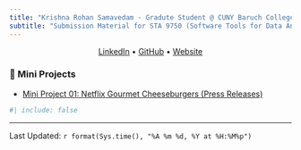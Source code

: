 ```yaml
---
title: "Krishna Rohan Samavedam - Gradute Student @ CUNY Baruch College"
subtitle: "Submission Material for STA 9750 (Software Tools for Data Analysis)"
---
```


<div style="text-align: center">
<a href="https://www.linkedin.com/in/rohansamavedam/">LinkedIn</a> • 
<a href="https://github.com/rohansamavedam">GitHub</a> • 
<a href="https://rohansamavedam.dev/">Website</a>
</div>


### 🧩 Mini Projects

- [Mini Project 01: Netflix Gourmet Cheeseburgers (Press Releases)](https://rohansamavedam.github.io/STA9750-2025-FALL/mp01.html)


```r
#| include: false
```

------------------------------------------------------------------------

Last Updated: `r format(Sys.time(), "%A %m %d, %Y at %H:%M%p")`
